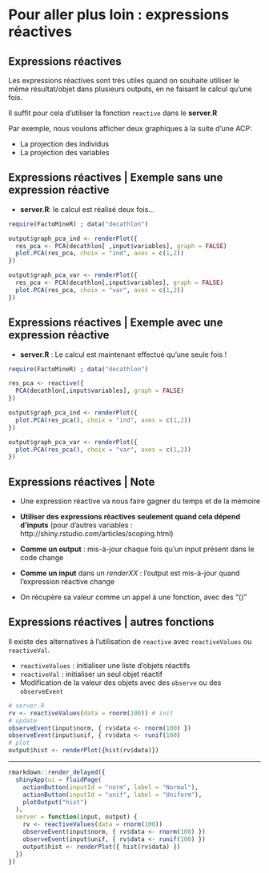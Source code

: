 # Pour aller plus loin : expressions réactives 

## Expressions réactives 

Les expressions réactives sont très utiles quand on souhaite utiliser le même résultat/objet dans plusieurs outputs, en ne faisant le calcul qu'une fois.

Il suffit pour cela d'utiliser la fonction ``reactive`` dans le __server.R__

Par exemple, nous voulons afficher deux graphiques à la suite d'une ACP: 

* La projection des individus
* La projection des variables

## Expressions réactives  | Exemple sans une expression réactive

* __server.R__: le calcul est réalisé deux fois...

```r
require(FactoMineR) ; data("decathlon")

output$graph_pca_ind <- renderPlot({
  res_pca <- PCA(decathlon[ ,input$variables], graph = FALSE)
  plot.PCA(res_pca, choix = "ind", axes = c(1,2))
})

output$graph_pca_var <- renderPlot({
  res_pca <- PCA(decathlon[,input$variables], graph = FALSE)
  plot.PCA(res_pca, choix = "var", axes = c(1,2))
})
```

## Expressions réactives  | Exemple avec une expression réactive

* __server.R__ : Le calcul est maintenant effectué qu'une seule fois !

```r
require(FactoMineR) ; data("decathlon")

res_pca <- reactive({
  PCA(decathlon[,input$variables], graph = FALSE)
})

output$graph_pca_ind <- renderPlot({
  plot.PCA(res_pca(), choix = "ind", axes = c(1,2))
})

output$graph_pca_var <- renderPlot({
  plot.PCA(res_pca(), choix = "var", axes = c(1,2))
})
```

## Expressions réactives  | Note

- Une expression réactive va nous faire gagner du temps et de la mémoire

- __Utiliser des expressions réactives seulement quand cela dépend d'inputs__ (pour d'autres variables : http://shiny.rstudio.com/articles/scoping.html)

- __Comme un output__ : mis-à-jour chaque fois qu'un input présent dans le code change

- __Comme un input__ dans un _renderXX_ : l'output est mis-à-jour quand l'expression réactive change

- On récupère sa valeur comme un appel à une fonction, avec des "()"

## Expressions réactives | autres fonctions

Il existe des alternatives à l'utilisation de ``reactive`` avec ``reactiveValues`` ou ``reactiveVal``.

- ``reactiveValues`` : initialiser une liste d'objets réactifs
- ``reactiveVal`` : initialiser un seul objet réactif
- Modification de la valeur des objets avec des ``observe`` ou des ``observeEvent``

```r
# server.R
rv <- reactiveValues(data = rnorm(100)) # init
# update
observeEvent(input$norm, { rv$data <- rnorm(100) })   
observeEvent(input$unif, { rv$data <- runif(100) 
# plot
output$hist <- renderPlot({hist(rv$data)}) 
```

----

```r
rmarkdown::render_delayed({
  shinyApp(ui = fluidPage(
    actionButton(inputId = "norm", label = "Normal"),
    actionButton(inputId = "unif", label = "Uniform"),
    plotOutput("hist")
  ), 
  server = function(input, output) { 
    rv <- reactiveValues(data = rnorm(100)) 
    observeEvent(input$norm, { rv$data <- rnorm(100) })   
    observeEvent(input$unif, { rv$data <- runif(100) }) 
    output$hist <- renderPlot({ hist(rv$data) }) 
  })
})
```

